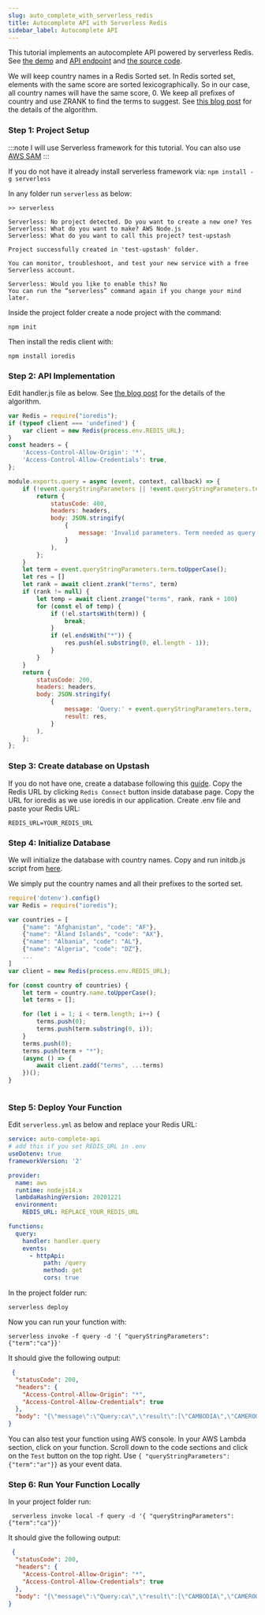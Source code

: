 ```yaml
---
slug: auto_complete_with_serverless_redis
title: Autocomplete API with Serverless Redis
sidebar_label: Autocomplete API
---
```


This tutorial implements an autocomplete API powered by serverless Redis. See [the demo](https://auto-complete-example.vercel.app/) and [API endpoint](https://wfgz7cju24.execute-api.us-east-1.amazonaws.com/query?term=ca) and [the source code](https://github.com/upstash/serverless-tutorials/tree/master/auto-complete-api).  
                                                                      
We will keep country names in a Redis Sorted set. In Redis sorted set, elements with the same score are sorted lexicographically. So in our case, all country names will have the same score, 0. We keep all prefixes of country and use ZRANK to find the terms to suggest. See [this blog post](http://oldblog.antirez.com/post/autocomplete-with-redis.html) for the details of the algorithm. 


### Step 1: Project Setup
:::note
I will use Serverless framework for this tutorial. You can also use [AWS SAM](using_aws_sam.md)
:::

If you do not have it already install serverless framework via: `npm install -g serverless`

In any folder run `serverless` as below:
```text
>> serverless

Serverless: No project detected. Do you want to create a new one? Yes
Serverless: What do you want to make? AWS Node.js
Serverless: What do you want to call this project? test-upstash

Project successfully created in 'test-upstash' folder.

You can monitor, troubleshoot, and test your new service with a free Serverless account.

Serverless: Would you like to enable this? No
You can run the “serverless” command again if you change your mind later.
```

Inside the project folder create a node project with the command:
```
npm init
```

Then install the redis client with:
```
npm install ioredis
``` 

### Step 2: API Implementation


Edit handler.js file as below.
See [the blog post](http://oldblog.antirez.com/post/autocomplete-with-redis.html) for the details of the algorithm.


```javascript
var Redis = require("ioredis");
if (typeof client === 'undefined') {
    var client = new Redis(process.env.REDIS_URL);
}
const headers = {
    'Access-Control-Allow-Origin': '*',
    'Access-Control-Allow-Credentials': true,
};

module.exports.query = async (event, context, callback) => {
    if (!event.queryStringParameters || !event.queryStringParameters.term) {
        return {
            statusCode: 400,
            headers: headers,
            body: JSON.stringify(
                {
                    message: 'Invalid parameters. Term needed as query param.',
                }
            ),
        };
    }
    let term = event.queryStringParameters.term.toUpperCase();
    let res = []
    let rank = await client.zrank("terms", term)
    if (rank != null) {
        let temp = await client.zrange("terms", rank, rank + 100)
        for (const el of temp) {
            if (!el.startsWith(term)) {
                break;
            }
            if (el.endsWith("*")) {
                res.push(el.substring(0, el.length - 1));
            }
        }
    }
    return {
        statusCode: 200,
        headers: headers,
        body: JSON.stringify(
            {
                message: 'Query:' + event.queryStringParameters.term,
                result: res,
            }
        ),
    };
};
```

### Step 3: Create database on Upstash

If you do not have one, create a database following this [guide](../overall/getstarted.md). Copy the Redis URL by clicking `Redis Connect` button inside database page. Copy the URL for ioredis as we use ioredis in our application. Create .env file and paste your Redis URL:
```text
REDIS_URL=YOUR_REDIS_URL
```

<IORedisNote />

### Step 4: Initialize Database
We will initialize the database with country names. Copy and run initdb.js script from [here](https://github.com/upstash/serverless-tutorials/blob/master/auto-complete-api/initdb.js). 

We simply put the country names and all their prefixes to the sorted set.

```javascript
require('dotenv').config()
var Redis = require("ioredis");

var countries = [
    {"name": "Afghanistan", "code": "AF"},
    {"name": "Åland Islands", "code": "AX"},
    {"name": "Albania", "code": "AL"},
    {"name": "Algeria", "code": "DZ"},
    ...
]
var client = new Redis(process.env.REDIS_URL);

for (const country of countries) {
    let term = country.name.toUpperCase();
    let terms = [];

    for (let i = 1; i < term.length; i++) {
        terms.push(0);
        terms.push(term.substring(0, i));
    }
    terms.push(0);
    terms.push(term + "*");
    (async () => {
        await client.zadd("terms", ...terms)
    })();
}



```

### Step 5: Deploy Your Function

Edit `serverless.yml` as below and replace your Redis URL:
```yaml
service: auto-complete-api
# add this if you set REDIS_URL in .env
useDotenv: true
frameworkVersion: '2'

provider:
  name: aws
  runtime: nodejs14.x
  lambdaHashingVersion: 20201221
  environment:
    REDIS_URL: REPLACE_YOUR_REDIS_URL

functions:
  query:
    handler: handler.query
    events:
      - httpApi:
          path: /query
          method: get
          cors: true
```

In the project folder run:
```
serverless deploy
```

Now you can run your function with:
```shell 
serverless invoke -f query -d '{ "queryStringParameters": {"term":"ca"}}'
```
It should give the following output:
```json
 {
  "statusCode": 200,
  "headers": {
    "Access-Control-Allow-Origin": "*",
    "Access-Control-Allow-Credentials": true
  },
  "body": "{\"message\":\"Query:ca\",\"result\":[\"CAMBODIA\",\"CAMEROON\",\"CANADA\",\"CAPE VERDE\",\"CAYMAN ISLANDS\"]}"
}
```

You can also test your function using AWS console. In your AWS Lambda section, click on your function. Scroll down to the code sections and click on the `Test` button on the top right. Use `{ "queryStringParameters": {"term":"ar"}}` as your event data.

### Step 6: Run Your Function Locally
In your project folder run:
```shell
 serverless invoke local -f query -d '{ "queryStringParameters": {"term":"ca"}}'
```
It should give the following output:
```json
 {
  "statusCode": 200,
  "headers": {
    "Access-Control-Allow-Origin": "*",
    "Access-Control-Allow-Credentials": true
  },
  "body": "{\"message\":\"Query:ca\",\"result\":[\"CAMBODIA\",\"CAMEROON\",\"CANADA\",\"CAPE VERDE\",\"CAYMAN ISLANDS\"]}"
}
```
